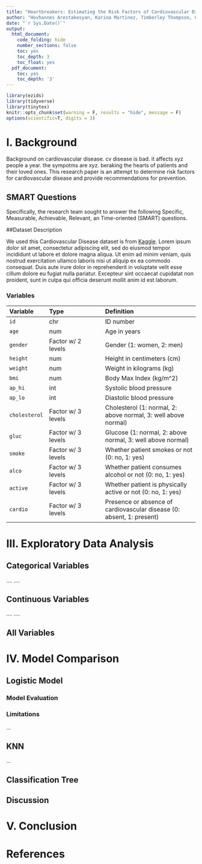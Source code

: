 ```yaml
---
title: "Heartbreakers: Estimating the Risk Factors of Cardiovascular Disease"
author: "Hovhannes Arestakesyan, Karina Martinez, Timberley Thompson, Chenxu Wang, Zhe Yu"
date: "`r Sys.Date()`"
output:
  html_document:
    code_folding: hide
    number_sections: false
    toc: yes
    toc_depth: 3
    toc_float: yes
  pdf_document:
    toc: yes
    toc_depth: '3'
---
```


```r
library(ezids)
library(tidyverse)
library(tinytex)
knitr::opts_chunk$set(warning = F, results = "hide", message = F)
options(scientific=T, digits = 3) 

```
# I. Background

Background on cardiovascular disease.  cv disease is bad. it affects xyz people a year. the sympotms  are xyz. beraking the hearts of patients and their loved ones. This research paper is an attempt to determine risk factors for cardiovascular disease and provide recommendations for prevention.

## SMART Questions
Specifically, the research team sought to answer the following Specific, Measurable, Achievable, Relevant, an Time-oriented (SMART) questions.

##Dataset Description

We used this Cardiovascular Disease dataset is from [Kaggle](https://www.kaggle.com/datasets/sulianova/cardiovascular-disease-dataset). Lorem ipsum dolor sit amet, consectetur adipiscing elit, sed do eiusmod tempor incididunt ut labore et dolore magna aliqua. Ut enim ad minim veniam, quis nostrud exercitation ullamco laboris nisi ut aliquip ex ea commodo consequat. Duis aute irure dolor in reprehenderit in voluptate velit esse cillum dolore eu fugiat nulla pariatur. Excepteur sint occaecat cupidatat non proident, sunt in culpa qui officia deserunt mollit anim id est laborum.

### Variables

Variable | Type | Definition  
  :-     |  :-- |  :----
`id`	 | chr | ID number
`age`	 | num | Age in years
`gender` |Factor w/ 2 levels | Gender (1: women, 2: men)
`height` | num | Height in centimeters (cm)
`weight` |num | Weight in kilograms (kg)
`bmi` | num | Body Max Index (kg/m^2)
`ap_hi` | int | Systolic blood pressure
`ap_lo` | int | Diastolic blood pressure
`cholesterol` |Factor w/ 3 levels| Cholesterol (1: normal, 2: above normal, 3: well above normal)
`gluc` |Factor w/ 3 levels| Glucose (1: normal, 2: above normal, 3: well above normal)
`smoke` |Factor w/ 3 levels| Whether patient smokes or not (0: no, 1: yes)
`alco` |Factor w/ 3 levels| Whether patient consumes alcohol or not (0: no, 1: yes)
`active` |Factor w/ 3 levels| Whether patient is physically active or not (0: no, 1: yes)
`cardio` |Factor w/ 3 levels| Presence or absence of cardiovascular disease (0: absent, 1: present)

# III. Exploratory Data Analysis
## Categorical Variables
....
....

## Continuous Variables
....
....

## All Variables

# IV. Model Comparison
## Logistic Model
### Model Evaluation
### Limitations
...

## KNN
...

## Classification Tree

## Discussion

# V. Conclusion



# References













